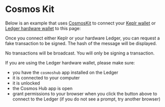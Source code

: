 
# Cosmos Kit

Below is an example that uses [CosmosKit](https://cosmoskit.com/) to connect your [Keplr wallet](https://www.keplr.app/) or
[Ledger hardware wallet](https://www.ledger.com/) to this page:

<CosmosKit />

Once you connect either Keplr or your hardware Ledger, you can request a fake transaction to be signed. The hash
of the message will be displayed.

<Callout type="info" emoji="ℹ️">
  No transactions will be broadcast. You will only be signing a transaction.
</Callout>

If you are using the Ledger hardware wallet, please make sure:

- you have the `cosmoshub` app installed on the Ledger
- it is connected to your computer
- it is unlocked
- the Cosmos Hub app is open
- grant permissions to your browser when you click the button above to connect to the Ledger (if you do not see a prompt, try another browser)

<FormattedCosmoskitExampleCode />
